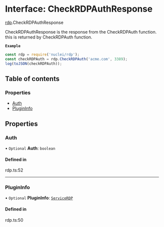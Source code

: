 # Interface: CheckRDPAuthResponse

[rdp](/templates/protocols/javascript/modules/rdp).CheckRDPAuthResponse

CheckRDPAuthResponse is the response from the CheckRDPAuth function.
this is returned by CheckRDPAuth function.

**`Example`**

```javascript
const rdp = require('nuclei/rdp');
const checkRDPAuth = rdp.CheckRDPAuth('acme.com', 3389);
log(toJSON(checkRDPAuth));
```

## Table of contents

### Properties

- [Auth](/templates/protocols/javascript/modules/rdp.CheckRDPAuthResponse#auth)
- [PluginInfo](/templates/protocols/javascript/modules/rdp.CheckRDPAuthResponse#plugininfo)

## Properties

### Auth

• `Optional` **Auth**: `boolean`

#### Defined in

rdp.ts:52

___

### PluginInfo

• `Optional` **PluginInfo**: [`ServiceRDP`](/templates/protocols/javascript/modules/rdp.ServiceRDP)

#### Defined in

rdp.ts:50
